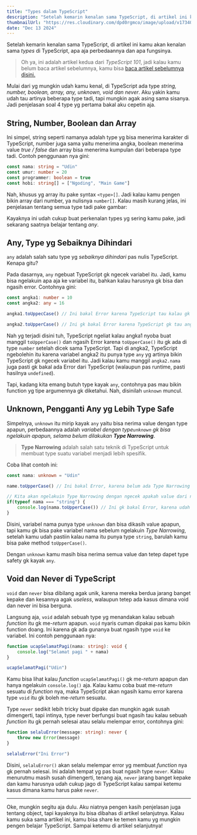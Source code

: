 ```yaml
---
title: "Types dalam TypeScript"
description: "Setelah kemarin kenalan sama TypeScript, di artikel ini kamu akan kenalan sama types di TypeScript, apa aja perbedaannya dan apa fungsinya."
thumbnailUrl: "https://res.cloudinary.com/dpd0rgmco/image/upload/v1734078556/blog/05-types-dalam-typescript/20241213_145405_si6jrn.jpg"
date: "Dec 13 2024"
---
```



Setelah kemarin kenalan sama TypeScript, di artikel ini kamu akan kenalan sama _types_ di TypeScript, apa aja perbedaannya dan apa fungsinya.

> Oh ya, ini adalah artikel kedua dari _TypeScript 101_, jadi kalau kamu belum baca artikel sebelumnya, kamu bisa [baca artikel sebelumnya disini.](/blog/berkenalan-dengan-typescript)

Mulai dari yg mungkin udah kamu kenal, di TypeScript ada type _string, number, boolean, array, any, unknown, void dan never_. Aku yakin kamu udah tau artinya beberapa type tadi, tapi mungkin agak asing sama sisanya. Jadi penjelasan soal 4 type yg pertama bakal aku cepetin aja.

## String, Number, Boolean dan Array
Ini simpel, string seperti namanya adalah type yg bisa menerima karakter di TypeScript, number juga sama yaitu menerima angka, boolean menerima value _true / false_ dan array bisa menerima kumpulan dari beberapa type tadi. Contoh penggunaan nya gini:

```ts
const nama: string = "Udin"
const umur: number = 20
const programmer: boolean = true
const hobi: string[] = ["Ngoding", "Main Game"]
```

Nah, khusus yg array itu pake syntax `<type>[]`. Jadi kalau kamu pengen bikin array dari number, ya nulisnya `number[]`. Kalau masih kurang jelas, ini penjelasan tentang semua type tadi pake gambar:

<Images src="https://res.cloudinary.com/dpd0rgmco/image/upload/v1733924656/blog/05-types-dalam-typescript/typescript-types_wcwpdf.png" alt="Penjelasan tentang types dasar" fill />

Kayaknya ini udah cukup buat perkenalan types yg sering kamu pake, jadi sekarang saatnya belajar tentang _any_.

## Any, Type yg Sebaiknya Dihindari
`any` adalah salah satu type yg _sebaiknya dihindari_ pas nulis TypeScript. Kenapa gitu?

Pada dasarnya, `any` ngebuat TypeScript gk ngecek variabel itu. Jadi, kamu bisa ngelakuin apa aja ke variabel itu, bahkan kalau harusnya gk bisa dan ngasih error. Contohnya gini:

```ts
const angka1: number = 10
const angka2: any = 16

angka1.toUppecCase() // Ini bakal Error karena TypeScript tau kalau gk ada toUpperCase() di dalam type "number"

angka2.toUpperCase() // Ini gk bakal Error karena TypeScript gk tau angka2 adalah type "number" dan nganggep kalau toUpperCase() itu ada.
```

Nah yg terjadi disini tuh, TypeScript ngeliat kalau angka1 nyoba buat manggil `toUpperCase()` dan ngasih Error karena `toUpperCase()` itu gk ada di type `number` setelah dicek sama TypeScript. Tapi di angka2, TypeScript ngebolehin itu karena variabel angka2 itu punya type `any` yg artinya bikin TypeScript gk ngecek variabel itu. Jadi kalau kamu manggil `angka2.nama` juga pasti gk bakal ada Error dari TypeScript (walaupun pas runtime, pasti hasilnya `undefined`).

Tapi, kadang kita emang butuh type kayak `any`, contohnya pas mau bikin function yg tipe argumennya gk diketahui. Nah, disinilah `unknown` muncul.

## Unknown, Pengganti Any yg Lebih Type Safe
Simpelnya, `unknown` itu mirip kayak `any` yaitu bisa nerima value dengan type apapun, perbedaannya adalah _variabel dengan type`unknown` gk bisa ngelakuin apapun, selama belum dilakukan **Type Narrowing**_.

> **Type Narrowing** adalah salah satu teknik di TypeScript untuk membuat type suatu variabel menjadi lebih spesifik.

Coba lihat contoh ini:

```ts
const nama: unknown = "Udin"

name.toUpperCase() // Ini bakal Error, karena belum ada Type Narrowing

// Kita akan ngelakuin Type Narrowing dengan ngecek apakah value dari nama itu sesuai dengan type string
if(typeof nama === "string") {
	console.log(nama.toUpperCase()) // Ini gk bakal Error, karena udah Type Narrowing.
}
```

Disini, variabel nama punya type `unknown` dan bisa dikasih value apapun, tapi kamu gk bisa pake variabel nama sebelum ngelakuin _Type Narrowing_, setelah kamu udah pastiin kalau nama itu punya type `string`, barulah kamu bisa pake method `toUpperCase()`.

Dengan `unknown` kamu masih bisa nerima semua value dan tetep dapet type safety gk kayak `any`.

## Void dan Never di TypeScript
`void` dan `never` bisa dibilang agak unik, karena mereka berdua jarang banget kepake dan kesannya agak _useless_, walaupun tetep ada kasus dimana void dan never ini bisa berguna.

Langsung aja, `void` adalah sebuah type yg menandakan kalau sebuah _function_ itu gk me-_return_ apapun. `void` nyaris cuman dipakai pas kamu bikin function doang. Ini karena gk ada gunanya buat ngasih type `void` ke variabel. Ini contoh penggunaan nya:

```ts
function ucapSelamatPagi(nama: string): void {
	console.log("Selamat pagi " + nama)
}

ucapSelamatPagi("Udin")
```

Kamu bisa lihat kalau _function_ `ucapSelamatPagi()` gk me-_return_ apapun dan hanya ngelakuin `console.log()` aja. Kalau kamu coba buat me-_return_ sesuatu di _function_ nya, maka TypeScript akan ngasih kamu error karena type `void` itu gk boleh me-_return_ sesuatu.

Type `never` sedikit lebih tricky buat dipake dan mungkin agak susah dimengerti, tapi intinya, type never berfungsi buat ngasih tau kalau sebuah _function_ itu gk pernah selesai atau selalu melempar error, contohnya gini:

```ts
function selaluError(message: string): never {
	throw new Error(message)
}

selaluError("Ini Error")
```

Disini, `selaluError()` akan selalu melempar error yg membuat _function_ nya gk pernah selesai. Ini adalah tempat yg pas buat ngasih type `never`. Kalau menurutmu masih susah dimengerti, tenang aja, `never` jarang banget kepake dan kamu harusnya udah cukup jago di TypeScript kalau sampai ketemu kasus dimana kamu harus pake `never`.

---

Oke, mungkin segitu aja dulu. Aku niatnya pengen kasih penjelasan juga tentang object, tapi kayaknya itu bisa dibahas di artikel selanjutnya. Kalau kamu suka sama artikel ini, kamu bisa share ke temen kamu yg mungkin pengen belajar TypeScript. Sampai ketemu di artikel selanjutnya!
